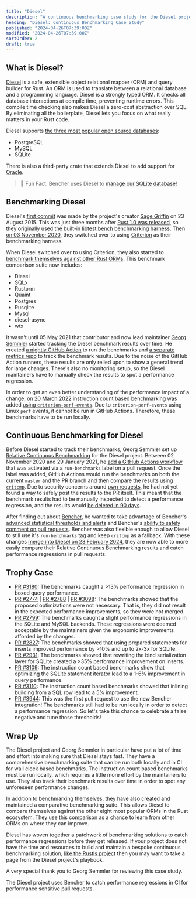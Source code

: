 ```yaml
---
title: "Diesel"
description: "A continuous benchmarking case study for the Diesel project. Learn how they catch performance regressions in CI."
heading: "Diesel: Continuous Benchmarking Case Study"
published: "2024-04-26T07:39:00Z"
modified: "2024-04-26T07:39:00Z"
sortOrder: 2
draft: true
---
```



## What is Diesel?

[Diesel][github diesel] is a safe, extensible object relational mapper (ORM) and query builder for Rust.
An ORM is used to translate between a relational database and a programming language.
Diesel is a strongly typed ORM.
It checks all database interactions at compile time, preventing runtime errors.
This compile time checking also makes Diesel a zero-cost abstraction over SQL.
By eliminating all the boilerplate, Diesel lets you focus on what really matters in your Rust code.

Diesel supports [the three most popular open source databases][stackoverflow databases]:

- PostgreSQL
- MySQL
- SQLite

There is also a third-party crate that extends Diesel
to add support for [Oracle][github diesel oci].

> 🐰 Fun Fact: Bencher uses Diesel to [manage our SQLite database][sqlite]!

[github diesel]: https://github.com/diesel-rs/diesel
[stackoverflow databases]: https://survey.stackoverflow.co/2023/#most-popular-technologies-database-prof
[github diesel oci]: https://github.com/GiGainfosystems/diesel-oci

[sqlite]: /learn/engineering/sqlite-performance-tuning/

## Benchmarking Diesel

Diesel's [first commit][github diesel first commit] was made by the project's creator [Sage Griffin][github sgrif] on 23 August 2015.
This was just three months after [Rust 1.0 was released][rust v1],
so they originally used the built-in [libtest bench][libtest bench] benchmarking harness.
Then [on 03 November 2020][github diesel 2507], they switched over to using [Criterion][criterion] as their benchmarking harness.

When Diesel switched over to using Criterion,
they also started to [benchmark themselves against other Rust ORMs][github diesel bench].
This benchmark comparison suite now includes:

- Diesel
- SQLx
- Rustorm
- Quaint
- Postgres
- Rusqlite
- Mysql
- diesel-async
- wtx

It wasn't until 05 May 2021 that contributor and now lead maintainer
[Georg Semmler][github weiznich] started tracking the Diesel benchmark results over time.
He created [a nightly GitHub Action][github actions diesel metrics] to run the benchmarks
and [a separate metrics repo][github diesel metrics] to track the benchmark results.
Due to the noise of the GitHub Action runners, these results are only relied upon to show a general trend for large changes.
There's also no monitoring setup, so the Diesel maintainers have to manually check the results to spot a performance regression.

In order to get an even better understanding of the performance impact of a change,
[on 20 March 2022][github diesel 3103]
instruction count based benchmarking was added [using `criterion-perf-events`][github criterion perf events].
Due to `criterion-perf-events` using Linux `perf` events, it cannot be run in GitHub Actions.
Therefore, these benchmarks have to be run locally.

[github diesel first commit]: https://github.com/diesel-rs/diesel/commit/b6b65709ae0c4591713d286273afc293f4e36ca1
[github sgrif]: https://github.com/sgrif
[rust v1]: https://blog.rust-lang.org/2015/05/15/Rust-1.0.html
[github diesel 2507]: https://github.com/diesel-rs/diesel/pull/2507
[github diesel bench]: https://github.com/diesel-rs/diesel/tree/master/diesel_bench
[github weiznich]: https://github.com/weiznich
[github diesel metrics]: https://github.com/diesel-rs/metrics
[github actions diesel metrics]: https://github.com/diesel-rs/diesel/commit/f585d63ce573259fc848ff2d561fe5e86faadd6e
[github criterion perf events]: https://github.com/jbreitbart/criterion-perf-events
[github diesel 3103]: https://github.com/diesel-rs/diesel/pull/3103

[libtest bench]: /learn/benchmarking/rust/libtest-bench/
[criterion]: /learn/benchmarking/rust/criterion/

## Continuous Benchmarking for Diesel

Before Diesel started to track their benchmarks,
Georg Semmler set up [Relative Continuous Benchmarking][relative continuous benchmarking] for the Diesel project.
Between 02 November 2020 and 29 January 2021,
he [add a GitHub Actions workflow][github actions diesel benches] that was activated via a `run-benchmarks` label on a pull request.
Once the label was added, GitHub Actions would run the benchmarks on both the current `master` and the PR branch
and then compare the results using [`critcmp`][github critcmp].
Due to security concerns around [pwn requests][github pwn requests], he had not yet found a way to safely post the results to the PR itself.
This meant that the benchmark results had to be manually inspected to detect a performance regression,
and the results would [be deleted in 90 days][github actions logs].

After finding out about [Bencher][bencher],
he wanted to take advantage of Bencher's [advanced statistical thresholds and alerts][thresholds]
and Bencher's [ability to safely comment on pull requests][github actions].
Bencher was also flexible enough to allow Diesel to still use it's `run-benchmarks` tag and keep `critcmp` as a fallback.
With these changes [merge into Diesel on 23 February 2024][github issue 3849],
they are now able to more easily compare their Relative Continuous Benchmarking results
and catch performance regressions in pull requests.

[github actions diesel benches]: https://github.com/diesel-rs/diesel/commit/6670f96f0ecccd8f28d302299750d6d6a9bd0524
[github pwn requests]: https://securitylab.github.com/research/github-actions-preventing-pwn-requests/
[github critcmp]: https://github.com/BurntSushi/critcmp
[github actions logs]: https://docs.github.com/en/organizations/managing-organization-settings/configuring-the-retention-period-for-github-actions-artifacts-and-logs-in-your-organization
[github issue 3849]: https://github.com/diesel-rs/diesel/pull/3849

[relative continuous benchmarking]: /docs/how-to/track-benchmarks/#relative-continuous-benchmarking
[bencher]: /
[thresholds]: /docs/explanation/thresholds/
[github actions]: /docs/how-to/github-actions/

## Trophy Case

- [PR #3180][pr 3180]: The benchmarks caught a >13% performance regression in boxed query performance.
- [PR #2774][pr 2774] | [PR #2788][pr 2788] | [PR #3098][pr 3098]: The benchmarks showed that the proposed optimizations were not necessary.
That is, they did not result in the expected performance improvements, so they were not merged.
- [PR #2799][pr 2799]: The benchmarks caught a slight performance regressions in the SQLite and MySQL backends.
These regressions were deemed acceptable by the maintainers given the ergonomic improvements afforded by the changes.
- [PR #2827][pr 2827]: The benchmarks showed that using prepared statements for inserts improved performance by >10% and up to 2x-3x for SQLite.
- [PR #2931][pr 2931]: The benchmarks showed that rewriting the bind serialization layer for SQLite created a >35% performance improvement on inserts.
- [PR #3109][pr 3109]: The instruction count based benchmarks show that optimizing the SQLite statement iterator lead to a 1-6% improvement in query performance.
- [PR #3110][pr 3110]: The instruction count based benchmarks showed that inlining building from a SQL row lead to a 5% improvement.
- [PR #3944][pr 3944]: This was the first pull request to use the new Bencher integration!
The benchmarks still had to be run locally in order to detect a performance regression.
So let's take this chance to celebrate a false negative and tune those thresholds!

[pr 3180]: https://github.com/diesel-rs/diesel/pull/3180
[pr 2774]: https://github.com/diesel-rs/diesel/pull/2774
[pr 2788]: https://github.com/diesel-rs/diesel/pull/2788
[pr 3098]: https://github.com/diesel-rs/diesel/pull/3098
[pr 2799]: https://github.com/diesel-rs/diesel/pull/2799
[pr 2827]: https://github.com/diesel-rs/diesel/pull/2827
[pr 2931]: https://github.com/diesel-rs/diesel/pull/2931
[pr 3109]: https://github.com/diesel-rs/diesel/pull/3109
[pr 3110]: https://github.com/diesel-rs/diesel/pull/3110
[pr 3944]: https://github.com/diesel-rs/diesel/pull/3944

## Wrap Up

The Diesel project and Georg Semmler in particular have put a lot of time and effort into making sure that Diesel stays fast.
They have a comprehensive benchmarking suite that can be run both locally and in CI for wall clock based benchmarks.
The instruction count based benchmarks must be run locally, which requires a little more effort by the maintainers to use.
They also track their benchmark results over time in order to spot any unforeseen performance changes.

In addition to benchmarking themselves, they have also created and maintained a comparative benchmarking suite.
This allows Diesel to compare themselves against the other eight most popular ORMs in the Rust ecosystem.
They use this comparison as a chance to learn from other ORMs on where they can improve.

Diesel has woven together a patchwork of benchmarking solutions to catch performance regressions before they get released.
If your project does not have the time and resources to build and maintain a bespoke continuous benchmarking solution,
[like the Rustls project][rustls] then you may want to take a page from the Diesel project's playbook.

A very special thank you to Georg Semmler for reviewing this case study.

[rustls]: /learn/case-study/rustls/

<BencherFooter>
The Diesel project uses Bencher to catch performance regressions in CI for performance sensitive pull requests.
</BencherFooter>
